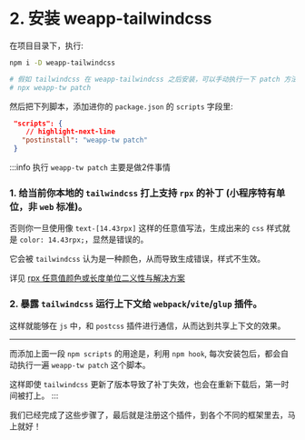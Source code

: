 # 2. 安装 weapp-tailwindcss

在项目目录下，执行:

```bash npm2yarn
npm i -D weapp-tailwindcss

# 假如 tailwindcss 在 weapp-tailwindcss 之后安装，可以手动执行一下 patch 方法
# npx weapp-tw patch
```

然后把下列脚本，添加进你的 `package.json` 的 `scripts` 字段里:

```json title="package.json"
 "scripts": {
    // highlight-next-line
   "postinstall": "weapp-tw patch"
 }
```

:::info
执行 `weapp-tw patch` 主要是做2件事情

### 1. 给当前你本地的 `tailwindcss` 打上支持 `rpx` 的补丁 (小程序特有单位，非 `web` 标准)。

否则你一旦使用像 `text-[14.43rpx]` 这样的任意值写法，生成出来的 `css` 样式就是 `color: 14.43rpx;`，显然是错误的。

它会被 `tailwindcss` 认为是一种颜色，从而导致生成错误，样式不生效。

详见 [rpx 任意值颜色或长度单位二义性与解决方案](/docs/issues/rpx-ambiguities)

### 2. 暴露 `tailwindcss` 运行上下文给 `webpack`/`vite`/`glup` 插件。

这样就能够在 `js` 中，和 `postcss` 插件进行通信，从而达到共享上下文的效果。

---

而添加上面一段 `npm scripts` 的用途是，利用 `npm hook`, 每次安装包后，都会自动执行一遍 `weapp-tw patch` 这个脚本。

这样即使 `tailwindcss` 更新了版本导致了补丁失效，也会在重新下载后，第一时间被打上。
:::

我们已经完成了这些步骤了，最后就是注册这个插件，到各个不同的框架里去，马上就好！
